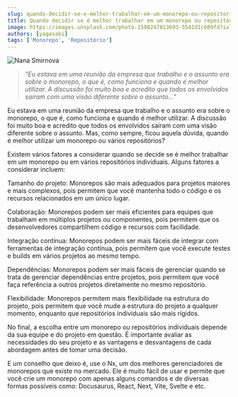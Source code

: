 ```yaml
---
slug: quando-decidir-se-e-melhor-trabalhar-em-um-monorepo-ou-repositorios-individuais
title: Quando decidir se é melhor trabalhar em um monorepo ou repositórios individuais?
image: https://images.unsplash.com/photo-1590247813693-5541d1c609fd?ixlib=rb-4.0.3&ixid=MnwxMjA3fDB8MHxwaG90by1wYWdlfHx8fGVufDB8fHx8&auto=format&fit=crop&w=1509&q=80
authors: [yagasaki]
tags: ['Monorepo', 'Repositório']
---
```


![](https://images.unsplash.com/photo-1590247813693-5541d1c609fd?ixlib=rb-4.0.3&ixid=MnwxMjA3fDB8MHxwaG90by1wYWdlfHx8fGVufDB8fHx8&auto=format&fit=crop&w=1509&q=80 "Nana Smirnova")

> _"Eu estava em uma reunião da empresa que trabalho e o assunto era sobre o monorepo, o que é, como funciona e quando é melhor utilizar. A discussão foi muito boa e acredito que todos os envolvidos saíram com uma visão diferente sobre o assunto..."_

Eu estava em uma reunião da empresa que trabalho e o assunto era sobre o monorepo, o que é, como funciona e quando é melhor utilizar. A discussão foi muito boa e acredito que todos os envolvidos saíram com uma visão diferente sobre o assunto. Mas, como sempre, ficou aquela dúvida, quando é melhor utilizar um monorepo ou vários repositórios?

<!--truncate-->

Existem vários fatores a considerar quando se decide se é melhor trabalhar em um monorepo ou em vários repositórios individuais. Alguns fatores a considerar incluem:

Tamanho do projeto: Monorepos são mais adequados para projetos maiores e mais complexos, pois permitem que você mantenha todo o código e os recursos relacionados em um único lugar.

Colaboração: Monorepos podem ser mais eficientes para equipes que trabalham em múltiplos projetos ou componentes, pois permitem que os desenvolvedores compartilhem código e recursos com facilidade.

Integração contínua: Monorepos podem ser mais fáceis de integrar com ferramentas de integração contínua, pois permitem que você execute testes e builds em vários projetos ao mesmo tempo.

Dependências: Monorepos podem ser mais fáceis de gerenciar quando se trata de gerenciar dependências entre projetos, pois permitem que você faça referência a outros projetos diretamente no mesmo repositório.

Flexibilidade: Monorepos permitem mais flexibilidade na estrutura do projeto, pois permitem que você mude a estrutura do projeto a qualquer momento, enquanto que repositórios individuais são mais rígidos.

No final, a escolha entre um monorepo ou repositórios individuais depende da sua equipe e do projeto em questão. É importante avaliar as necessidades do seu projeto e as vantagens e desvantagens de cada abordagem antes de tomar uma decisão.

E um conselho que deixo é, use o Nx, um dos melhores gerenciadores de monorepos que existe no mercado. Ele é muito fácil de usar e permite que você crie um monorepo com apenas alguns comandos e de diversas formas possíveis como: Docusaurus, React, Next, Vite, Svelte e etc.
